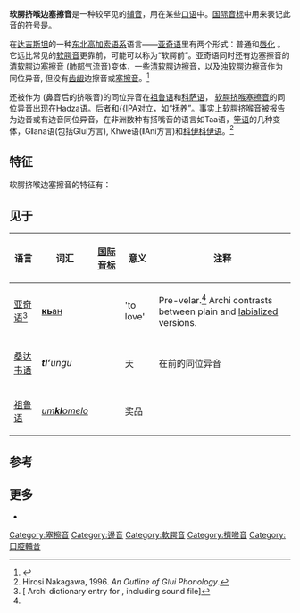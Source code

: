 {{NoteTA
|1=腭
}}
{{infobox IPA
|above = 软腭挤喉边塞擦音
|ipa symbol = kʟ̝̊ʼ
}}
'''软腭挤喉边塞擦音'''是一种较罕见的[[辅音|辅音]]，用在某些[[口语|口语]]中。[[国际音标|国际音标]]中用来表记此音的符号是{{angbr IPA|kʟ̝̊ʼ}}。

在[[达吉斯坦|达吉斯坦]]的一种[[东北高加索语系|东北高加索语系]]语言——[[亚奇语|亚奇语]]里有两个形式：普通{{IPA|[k͡ʟ̝̊ʼ]}}和[[唇化|唇化]] {{IPA|[k͡ʟ̝̊ʷʼ]}}。它远比常见的[[软腭音|软腭音]]更靠前，可能可以称为“软腭前”。亚奇语同时还有边塞擦音的[[清软腭边塞擦音|清软腭边塞擦音]] ([[肺部气流音|肺部气流音]])变体，一些[[清软腭边擦音|清软腭边擦音]]，以及[[浊软腭边擦音|浊软腭边擦音]]作为同位异音, 但没有[[齿龈音|齿龈]]边擦音或[[塞擦音|塞擦音]]。<ref name="″ArchiDic″">{{Cite web |url=http://www.archi.surrey.ac.uk/handout.pdf |title=The Archi language tutorial |access-date=2009-12-23 |archive-url=https://web.archive.org/web/20110904070032/http://www.archi.surrey.ac.uk/handout.pdf |archive-date=2011-09-04}}</ref>

{{IPA|[kʟ̝̊ʼ]}}还被作为{{IPA|/kx/}} (鼻音后的挤喉音)的同位异音在[[祖鲁语|祖鲁语]]和[[科萨语|科萨语]]， [[软腭挤喉塞擦音|软腭挤喉塞擦音]]{{IPA|/kxʼ/}}的同位异音出现在Hadza语。后者和[[硬腭挤喉边塞擦音|{{IPA]]对立，如{{IPA|[c{{PUA|}}ʼak{{PUA|}}ʼa]}}“抚养”。事实上软腭挤喉音被报告为边音或有边音同位异音，在非洲数种有搭嘴音的语言如Taa语，[[箜语|箜语]]的几种变体，Gǁana语(包括Gǀui方言), Khwe语(ǁAni方言)和[[科伊科伊语|科伊科伊语]]。<ref>Hirosi Nakagawa, 1996. ''An Outline of Gǀui Phonology''.</ref>

==特征==
软腭挤喉边塞擦音的特征有：

{{affricate}}
{{velar}}
{{voiceless short}}
{{oral}}
{{lateral}}
{{ejective}}

==见于==
{| class="wikitable" 
! 语言 !! 词汇 !! [[国际音标|国际音标]] !! 意义 !! 注释
|-
| [[亚奇语|亚奇语]]<ref name="smg">[{{Cite web |url=http://www.smg.surrey.ac.uk/Archi/Linguists/lexeme.aspx?LE=1816 |title=Archi dictionary entry for {{IPA|/k͡ʟ̝̊ʼan/}}, including sound file |access-date=2020-12-31 |archive-date=2012-03-01 |archive-url=https://web.archive.org/web/20120301212208/http://www.smg.surrey.ac.uk/Archi/Linguists/lexeme.aspx?LE=1816 |dead-url=no }} Archi dictionary entry for {{IPA|/k͡ʟ̝̊ʼan/}}, including sound file]</ref> || [[西里尔字母|'''кь'''ан]] || {{IPA|[kʟ̝̊ʼan]}} || 'to love' || Pre-velar.<ref name="smg"/> Archi contrasts between plain and [[唇音化|labialized]] versions.
|-
| [[桑达韦语|桑达韦语]] || '''''tl’'''ungu'' || {{IPA|[kʟ̝̊ʼùŋɡȕ]}} ||天||{{IPA|/tɬʼ/}}在{{IPA|/u, w/}}前的同位异音
|-
| [[祖鲁语|祖鲁语]] || [[祖鲁语|''um'''kl'''omelo'']] || {{IPA|[umkʟ̝̊ʼɔˈmɛːlo]}} ||奖品|| 
|}

==参考==
{{reflist}}

==更多==
* {{phoible|kʟ̥ʼ}}

{{IPA navigation}}

[[Category:塞擦音|Category:塞擦音]]
[[Category:邊音|Category:邊音]]
[[Category:軟腭音|Category:軟腭音]]
[[Category:擠喉音|Category:擠喉音]]
[[Category:口腔輔音|Category:口腔輔音]]